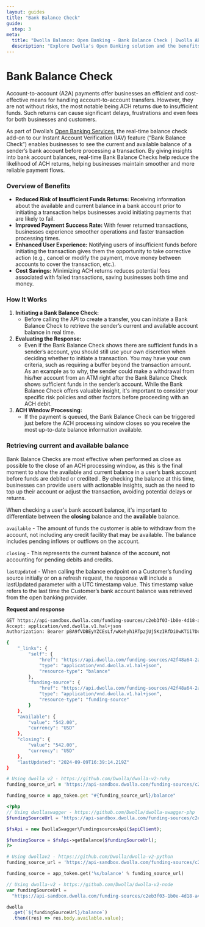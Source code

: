 ```yaml
---
layout: guides
title: "Bank Balance Check"
guide:
  step: 3
meta:
  title: "Dwolla Balance: Open Banking - Bank Balance Check | Dwolla API Documentation"
  description: "Explore Dwolla's Open Banking solution and the benefits of using Bank Balance Check for your ACH payments."
---
```


# Bank Balance Check

Account-to-account (A2A) payments offer businesses an efficient and cost-effective means for handling account-to-account transfers. However, they are not without risks, the most notable being ACH returns due to insufficient funds. Such returns can cause significant delays, frustrations and even fees for both businesses and customers.

As part of Dwolla’s [Open Banking Services](https://developers.dwolla.com/docs/balance/open-banking), the real-time balance check add-on to our Instant Account Verification (IAV) feature (“Bank Balance Check”) enables businesses to see the current and available balance of a sender’s bank account before processing a transaction. By giving insights into bank account balances, real-time Bank Balance Checks help reduce the likelihood of ACH returns, helping businesses maintain smoother and more reliable payment flows.

### **Overview of Benefits**

- **Reduced Risk of Insufficient Funds Returns:** Receiving information about the available and current balance in a bank account prior to initiating a transaction helps businesses avoid initiating payments that are likely to fail.
- **Improved Payment Success Rate:** With fewer returned transactions, businesses experience smoother operations and faster transaction processing times.
- **Enhanced User Experience:** Notifying users of insufficient funds before initiating the transaction gives them the opportunity to take corrective action (e.g., cancel or modify the payment, move money between accounts to cover the transaction, etc.).
- **Cost Savings:** Minimizing ACH returns reduces potential fees associated with failed transactions, saving businesses both time and money.

### **How It Works**

1. **Initiating a Bank Balance Check:**
   - Before calling the API to create a transfer, you can initiate a Bank Balance Check to retrieve the sender’s current and available account balance in real time.
2. **Evaluating the Response:**
   - Even if the Bank Balance Check shows there are sufficient funds in a sender’s account, you should still use your own discretion when deciding whether to initiate a transaction. You may have your own criteria, such as requiring a buffer beyond the transaction amount. As an example as to why, the sender could make a withdrawal from his/her account from an ATM right after the Bank Balance Check shows sufficient funds in the sender’s account. While the Bank Balance Check offers valuable insight, it's important to consider your specific risk policies and other factors before proceeding with an ACH debit.
3. **ACH Window Processing:**
   - If the payment is queued, the Bank Balance Check can be triggered just before the ACH processing window closes so you receive the most up-to-date balance information available.

### **Retrieving current and available balance**

Bank Balance Checks are most effective when performed as close as possible to the close of an ACH processing window, as this is the final moment to show the available and current balance in a user’s bank account before funds are debited or credited . By checking the balance at this time, businesses can provide users with actionable insights, such as the need to top up their account or adjust the transaction, avoiding potential delays or returns.

When checking a user's bank account balance, it's important to differentiate between the **closing** balance and the **available** balance.

`available` \- The amount of funds the customer is able to withdraw from the account, not including any credit facility that may be available. The balance includes pending inflows or outflows on the account.

`closing` \- This represents the current balance of the account, not accounting for pending debits and credits.

`lastUpdated` \- When calling the balance endpoint on a Customer’s funding source initially or on a refresh request, the response will include a lastUpdated parameter with a UTC timestamp value. This timestamp value refers to the last time the Customer’s bank account balance was retrieved from the open banking provider.

**Request and response**

```bash
GET https://api-sandbox.dwolla.com/funding-sources/c2eb3f03-1b0e-4d18-a4a2-e552cc111418/balance
Accept: application/vnd.dwolla.v1.hal+json
Authorization: Bearer pBA9fVDBEyYZCEsLf/wKehyh1RTpzjUj5KzIRfDi0wKTii7DqY

{
    "_links": {
        "self": {
            "href": "https://api.dwolla.com/funding-sources/42f48a64-2a9b-40df-9777-603ed2fe2764/balance",
            "type": "application/vnd.dwolla.v1.hal+json",
            "resource-type": "balance"
        },
        "funding-source": {
            "href": "https://api.dwolla.com/funding-sources/42f48a64-2a9b-40df-9777-603ed2fe2764",
            "type": "application/vnd.dwolla.v1.hal+json",
            "resource-type": "funding-source"
        }
    },
    "available": {
        "value": "542.00",
        "currency": "USD"
    },
    "closing": {
        "value": "542.00",
        "currency": "USD"
    },
    "lastUpdated": "2024-09-09T16:39:14.219Z"
}
```

```ruby
# Using dwolla_v2 - https://github.com/Dwolla/dwolla-v2-ruby
funding_source_url = 'https://api-sandbox.dwolla.com/funding-sources/c2eb3f03-1b0e-4d18-a4a2-e552cc111418'

funding_source = app_token.get "#{funding_source_url}/balance"
```

```php
<?php
// Using dwollaswagger - https://github.com/Dwolla/dwolla-swagger-php
$fundingSourceUrl = 'https://api-sandbox.dwolla.com/funding-sources/c2eb3f03-1b0e-4d18-a4a2-e552cc111418';

$fsApi = new DwollaSwagger\FundingsourcesApi($apiClient);

$fundingSource = $fsApi->getBalance($fundingSourceUrl);
?>
```

```python
# Using dwollav2 - https://github.com/Dwolla/dwolla-v2-python
funding_source_url = 'https://api-sandbox.dwolla.com/funding-sources/c2eb3f03-1b0e-4d18-a4a2-e552cc111418'

funding_source = app_token.get('%s/balance' % funding_source_url)
```

```javascript
// Using dwolla-v2 - https://github.com/Dwolla/dwolla-v2-node
var fundingSourceUrl =
  "https://api-sandbox.dwolla.com/funding-sources/c2eb3f03-1b0e-4d18-a4a2-e552cc111418";

dwolla
  .get(`${fundingSourceUrl}/balance`)
  .then((res) => res.body.available.value);
```

